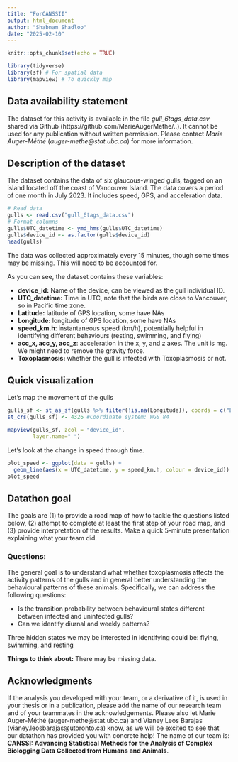 ```yaml
---
title: "ForCANSSII"
output: html_document
author: "Shabnam Shadloo"
date: "2025-02-10"
---
```


```r
knitr::opts_chunk$set(echo = TRUE)
```


```r
library(tidyverse)
library(sf) # For spatial data
library(mapview) # To quickly map
```


## Data availability statement

The dataset for this activity is available in the file *gull_6tags_data.csv* shared via Github (https://github.com/MarieAugerMethe/..). It cannot be used for any publication without written permission. Please contact *Marie Auger-Méthé* (*auger-methe@stat.ubc.ca*) for more information. 

## Description of the dataset

The dataset contains the data of six glaucous-winged gulls, tagged on an island located off the coast of Vancouver Island. The data covers a period of one month in July 2023. It includes speed, GPS, and acceleration data.



```r
# Read data
gulls <- read.csv("gull_6tags_data.csv")
# Format columns
gulls$UTC_datetime <- ymd_hms(gulls$UTC_datetime)
gulls$device_id <- as.factor(gulls$device_id)
head(gulls)
```

The data was collected approximately every 15 minutes, though some times may be missing. This will need to be accounted for.

As you can see, the dataset contains these variables:

- **device_id:** Name of the device, can be viewed as the gull individual ID.
- **UTC_datetime:** Time in UTC, note that the birds are close to Vancouver, so in Pacific time zone.
- **Latitude:** latitude of GPS location, some have NAs
- **Longitude:** longitude of GPS location, some have NAs
- **speed_km.h**: instantaneous speed (km/h), potentially helpful in identifying different behaviours (resting, swimming, and flying)
- **acc_x, acc_y, acc_z**: acceleration in the x, y, and z axes. The unit is mg. We might need to remove the gravity force. 
- **Toxoplasmosis:** whether the gull is infected with Toxoplasmosis or not.


## Quick visualization

Let's map the movement of the gulls

```r
gulls_sf <- st_as_sf(gulls %>% filter(!is.na(Longitude)), coords = c("Longitude","Latitude"), remove=FALSE)
st_crs(gulls_sf) <- 4326 #Coordinate system: WGS 84

mapview(gulls_sf, zcol = "device_id",
        layer.name=" ")
```


Let's look at the change in speed through time.

```r
plot_speed <- ggplot(data = gulls) +
  geom_line(aes(x = UTC_datetime, y = speed_km.h, colour = device_id)) 
plot_speed
```
## Datathon goal

The goals are (1) to provide a road map of how to tackle the questions listed below, (2) attempt to complete at least the first step of your road map, and (3) provide interpretation of the results. Make a quick 5-minute presentation explaining what your team did.

### Questions:

The general goal is to understand what whether toxoplasmosis affects the activity patterns of the gulls and in general better understanding the behavioural patterns of these animals. Specifically, we can address the following questions:

- Is the transition probability between behavioural states different between infected and uninfected gulls?
- Can we identify diurnal and weekly patterns?

Three hidden states we may be interested in identifying could be:  flying, swimming, and resting

**Things to think about:** There may be missing data.  

## Acknowledgments

If the analysis you developed with your team,  or a derivative of it, is used in your thesis or in a publication, please add the name of our research team and of your teammates in the acknowledgements. Please also let Marie Auger-Méthé (auger-methe@stat.ubc.ca) and Vianey Leos Barajas (vianey.leosbarajas@utoronto.ca) know, as we will be excited to see that our datathon has provided you with concrete help! The name of our team is: **CANSSI: Advancing Statistical Methods for the Analysis of Complex Biologging Data Collected from Humans and Animals**.


